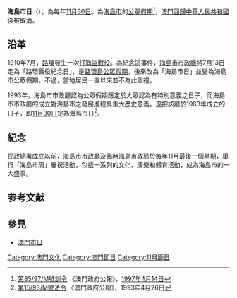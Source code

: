 '''海島市日'''（{{lang-pt|Dia do Município das Ilhas}}），為每年[[11月30日|11月30日]]。為[[海島市|海島市]]的[[公眾假期|公眾假期]]<ref>[http://bo.io.gov.mo/bo/i/97/15/port85_cn.asp 第85/97/M號訓令] {{Wayback|url=http://bo.io.gov.mo/bo/i/97/15/port85_cn.asp |date=20080803111822 }}《澳門政府公報》，[[1997年|1997年]][[4月14日|4月14日]]</ref>，[[澳門回歸|澳門回歸]][[中華人民共和國|中華人民共和國]]後被取消。

==沿革==
1910年7月，[[路環|路環]]發生一次[[路環慘案|打海盜戰役]]。為紀念這事件，[[海島市政廳|海島市市政廳]]將7月13日定為「路環戰役紀念日」，是[[澳門公眾假期#過往|路環島公眾假期]]，後來改為「海島市日」並變為海島市公眾假期。不過，當地居民一直以來並不為此重視。

1993年，海島市市政廳認為公眾假期應定於大眾認為有特別意義之日子，而海島市市政廳的成立對海島市之發展進程具重大歷史意義，遂把該廳於1963年成立的日子，即[[11月30日|11月30日]]定為海島市日<ref>[http://bo.io.gov.mo/bo/i/93/17/declei15_cn.asp 第15/93/M號法令] {{Wayback|url=http://bo.io.gov.mo/bo/i/93/17/declei15_cn.asp |date=20080208153430 }}《澳門政府公報》，1993年4月26日</ref>。

==紀念==
[[民政總署|民政總署]]成立以前，海島市市政廳及[[臨時海島市政局|臨時海島市政局]]於每年11月最後一個星期，舉行「海島市周」慶祝活動，包括一系列的文化、康樂和體育活動，成為海島市的一大盛事。

==参考文献==
<div class="references-small">
<references />
</div>

==參見==
*[[澳門市日|澳門市日]]
{{澳门节日}}

[[Category:澳門文化|Category:澳門文化]]
[[Category:澳門節日|Category:澳門節日]]
[[Category:11月節日|Category:11月節日]]